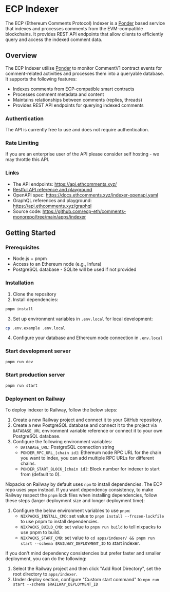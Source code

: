 # ECP Indexer

The ECP (Ethereum Comments Protocol) Indexer is a [Ponder](https://ponder.sh/) based service that indexes and processes comments from the EVM-compatible blockchains. It provides REST API endpoints that allow clients to efficiently query and access the indexed comment data.

## Overview

The ECP Indexer utilise [Ponder](https://ponder.sh/) to monitor CommentV1 contract events for comment-related activities and processes them into a queryable database. It supports the following features:

- Indexes comments from ECP-compatible smart contracts
- Processes comment metadata and content
- Maintains relationships between comments (replies, threads)
- Provides REST API endpoints for querying indexed comments

### Authentication

The API is currently free to use and does not require authentication.

### Rate Limiting

If you are an enterprise user of the API please consider self hosting - we may throttle this API.

### Links

- The API endpoints: https://api.ethcomments.xyz/
- [Restful API reference and playground](https://docs.ethcomments.xyz/indexer-reference/restful)
- OpenAPI spec: https://docs.ethcomments.xyz/indexer-openapi.yaml
- GraphQL references and playground: https://api.ethcomments.xyz/graphql
- Source code: https://github.com/ecp-eth/comments-monorepo/tree/main/apps/indexer

## Getting Started

### Prerequisites

- Node.js + pnpm
- Access to an Ethereum node (e.g., Infura)
- PostgreSQL database - SQLite will be used if not provided

### Installation

1. Clone the repository
2. Install dependencies:

```bash
pnpm install
```

3. Set up environment variables in `.env.local` for local development:

```bash
cp .env.example .env.local
```

4. Configure your database and Ethereum node connection in `.env.local`

### Start development server

```bash
pnpm run dev
```

### Start production server

```bash
pnpm run start
```

### Deployment on Railway

To deploy indexer to Railway, follow the below steps:

1. Create a new Railway project and connect it to your GitHub repository.
2. Create a new PostgreSQL database and connect it to the project via `DATABASE_URL` environment variable reference or connect it to your own PostgreSQL database.
3. Configure the following environment variables:
   - `DATABASE_URL`: PostgreSQL connection string
   - `PONDER_RPC_URL_[chain id]`: Ethereum node RPC URL for the chain you want to index, you can add multiple RPC URLs for different chains.
   - `PONDER_START_BLOCK_[chain id]`: Block number for indexer to start from (default to 0).

Nixpacks on Railway by default uses `npm` to install dependencies. The ECP repo uses `pnpm` instead. If you want dependency consistency, to make Railway respect the `pnpm` lock files when installing dependencies, follow these steps (larger deployment size and longer deployment time):

1. Configure the below environment variables to use `pnpm`:
   - `NIXPACKS_INSTALL_CMD`: set value to `pnpm install --frozen-lockfile` to use pnpm to install dependencies.
   - `NIXPACKS_BUILD_CMD`: set value to `pnpm run build` to tell nixpacks to use pnpm to build.
   - `NIXPACKS_START_CMD`: set value to `cd apps/indexer/ && pnpm run start --schema $RAILWAY_DEPLOYMENT_ID` to start indexer.

If you don't mind dependency consistencies but prefer faster and smaller deployment, you can do the following:

1. Select the Railway project and then click "Add Root Directory", set the root directory to `apps/indexer`.
2. Under deploy section, configure "Custom start command" to `npm run start --schema $RAILWAY_DEPLOYMENT_ID`

